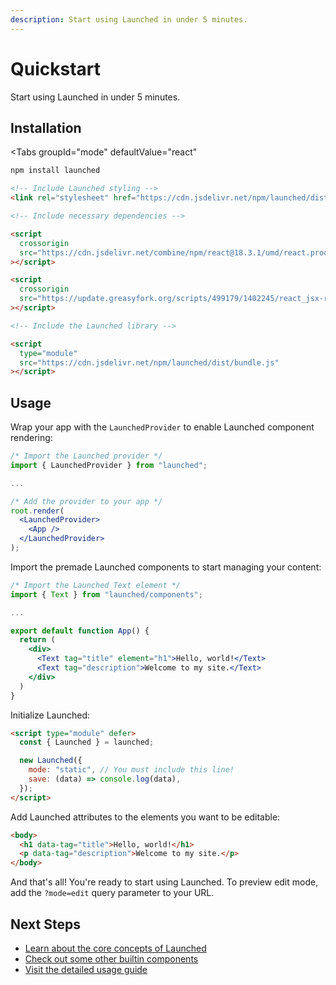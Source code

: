 ```yaml
---
description: Start using Launched in under 5 minutes.
---
```



# Quickstart

Start using Launched in under 5 minutes.

## Installation

<Tabs
  groupId="mode"
  defaultValue="react"
>
<TabItem label="React" value="react">
    
```bash
npm install launched
```

</TabItem>
<TabItem label="Static HTML" value="static">
  
```html
<!-- Include Launched styling -->
<link rel="stylesheet" href="https://cdn.jsdelivr.net/npm/launched/dist/ui/globals.css" />

<!-- Include necessary dependencies -->

<script
  crossorigin
  src="https://cdn.jsdelivr.net/combine/npm/react@18.3.1/umd/react.production.min.js,npm/react-dom@18.3.1/umd/react-dom.production.min.js"
></script>

<script
  crossorigin
  src="https://update.greasyfork.org/scripts/499179/1402245/react_jsx-runtime-umd.js"
></script>

<!-- Include the Launched library -->

<script
  type="module"
  src="https://cdn.jsdelivr.net/npm/launched/dist/bundle.js"
></script>

````

</TabItem>
</Tabs>

## Usage

<Tabs groupId="mode">
<TabItem label="React" value="react">

Wrap your app with the `LaunchedProvider` to enable Launched component rendering:

```jsx title="src/index.jsx"
/* Import the Launched provider */
import { LaunchedProvider } from "launched";

...

/* Add the provider to your app */
root.render(
  <LaunchedProvider>
    <App />
  </LaunchedProvider>
);
```

Import the premade Launched components to start managing your content:

```jsx title="src/app.jsx"
/* Import the Launched Text element */
import { Text } from "launched/components";

...

export default function App() {
  return (
    <div>
      <Text tag="title" element="h1">Hello, world!</Text>
      <Text tag="description">Welcome to my site.</Text>
    </div>
  )
}
```

</TabItem>
<TabItem label="Static HTML" value="static">

Initialize Launched:

```html title="src/index.html"
<script type="module" defer>
  const { Launched } = launched;

  new Launched({
    mode: "static", // You must include this line!
    save: (data) => console.log(data),
  });
</script>
```

Add Launched attributes to the elements you want to be editable:

```html title="src/index.html"
<body>
  <h1 data-tag="title">Hello, world!</h1>
  <p data-tag="description">Welcome to my site.</p>
</body>
```

</TabItem>
</Tabs>

And that's all! You're ready to start using Launched. To preview edit mode, add the `?mode=edit` query parameter to your URL.

## Next Steps

- [Learn about the core concepts of Launched](/Get%20Started/concepts)
- [Check out some other builtin components](/Components)
- [Visit the detailed usage guide](/Usage)
